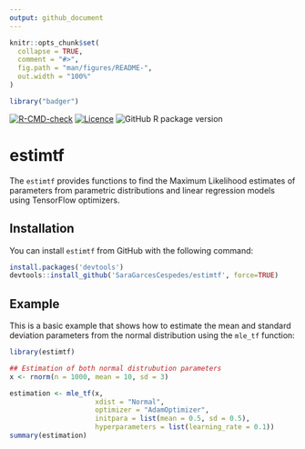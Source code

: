 ```yaml
---
output: github_document
---
```


<!-- README.md is generated from README.Rmd. Please edit that file -->

```r
knitr::opts_chunk$set(
  collapse = TRUE,
  comment = "#>",
  fig.path = "man/figures/README-",
  out.width = "100%"
)
```

```r
library("badger")
```


<!-- badges: start -->
[![R-CMD-check](https://github.com/SaraGarcesCespedes/estimtf/workflows/R-CMD-check/badge.svg)](https://github.com/SaraGarcesCespedes/estimtf/actions)
[![Licence](https://img.shields.io/badge/licence-GPL--3-blue.svg)](https://www.gnu.org/licenses/gpl-3.0.en.html)
![GitHub R package version](https://img.shields.io/github/r-package/v/SaraGarcesCespedes/estimtf)

<!-- badges: end -->

# estimtf

The `estimtf` provides functions to find the Maximum Likelihood estimates of parameters from parametric distributions and linear regression models using TensorFlow optimizers.

## Installation

You can install `estimtf` from GitHub with the following command:

``` r
install.packages('devtools')
devtools::install_github('SaraGarcesCespedes/estimtf', force=TRUE) 
```

## Example

This is a basic example that shows how to estimate the mean and standard deviation parameters from the normal distribution using the `mle_tf` function:

```r
library(estimtf)

## Estimation of both normal distrubution parameters
x <- rnorm(n = 1000, mean = 10, sd = 3)

estimation <- mle_tf(x, 
                     xdist = "Normal", 
                     optimizer = "AdamOptimizer",
                     initpara = list(mean = 0.5, sd = 0.5),
                     hyperparameters = list(learning_rate = 0.1))
summary(estimation)
```

